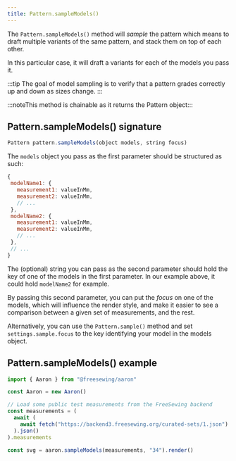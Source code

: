 ```yaml
---
title: Pattern.sampleModels()
---
```


The `Pattern.sampleModels()` method will _sample_ the pattern which means
to draft multiple variants of the same pattern, and stack them on
top of each other.

In this particular case, it will draft a variants for each of the models you pass it.

:::tip
The goal of model sampling is to verify that a pattern grades correctly up and down as sizes change.
:::

:::noteThis method is chainable as it returns the Pattern object:::

## Pattern.sampleModels() signature

```js
Pattern pattern.sampleModels(object models, string focus)
```

The `models` object you pass as the first parameter should be structured as such:

```js
{
 modelName1: {
   measurement1: valueInMm,
   measurement2: valueInMm,
   // ...
 },
 modelName2: {
   measurement1: valueInMm,
   measurement2: valueInMm,
   // ...
 },
 // ...
}
```

The (optional) string you can pass as the second parameter should hold the
key of one of the models in the first parameter. In our example above, it
could hold `modelName2` for example.

By passing this second parameter, you can put the _focus_ on one of the models,
which will influence the render style, and make it
easier to see a comparison between a given set of measurements, and the rest.

Alternatively, you can use the `Pattern.sample()` method and set `settings.sample.focus` to the key
identifying your model in the models object.

## Pattern.sampleModels() example

```js
import { Aaron } from "@freesewing/aaron"

const Aaron = new Aaron()

// Load some public test measurements from the FreeSewing backend
const measurements = (
  await (
    await fetch("https://backend3.freesewing.org/curated-sets/1.json")
  ).json()
).measurements

const svg = aaron.sampleModels(measurements, "34").render()
```
